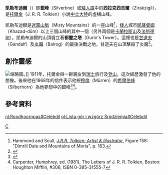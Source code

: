 {{NoteTA
|G1=魔戒
}}
{{中土大陸的地理
| name=凱勒布迪爾
| alias=銀峰<br>西拉克西吉爾
|description=山峰
|time =
|lord=
|location=[[迷霧山脈|迷霧山脈]]、[[凱薩督姆|凱薩督姆]]上方
|books=《[[魔戒|魔戒]]》
}}
'''凯勒布迪爾'''（{{lang|en|Celebdil}}）即'''銀峰'''（Silvertine）或[[矮人語|矮人語]]中的'''西拉克西吉爾'''（Zirakzigil），是[[托爾金|托爾金]]（J. R. R. Tolkien）小說[[中土大陸|中土大陸]]的虛構山峰。

凯勒布迪爾是[[迷霧山脈|迷霧山脈]]（Misty Mountains）的一座山峰<ref name="artistMtns">Hammond and Scull, ''[[J·R·R·托爾金：藝術家與插畫家|J.R.R. Tolkien: Artist & Illustrator]]'', Figure 158: "Dimrill Dale and Mountains of Moria", p. 163.</ref>，[[矮人_(中土大陸)|矮人]]城市[[凱薩督姆|凱薩督姆]]（Khazad-dûm）以上三個山峰的其中一個（另外兩個是[[卡蘭拉斯山|卡蘭拉斯山]]及[[法怒德何|法怒德何]]）。凯勒布迪爾的山頂聳立著'''都靈之塔'''（Durin's Tower）。這裡也是[[甘道夫|甘道夫]]（Gandalf）及[[摩瑞亞炎魔|炎魔]]（Balrog）的最後決戰之地，甘道夫在山頂擊殺了炎魔<ref name="克理斯·史密斯">{{Cite book|title=魔戒武器聖戰|last=克理斯·史密斯|publisher=奇幻基地|year=2003年12月|isbn=986-7576-12-8|location=臺北}}</ref>。

==創作靈感==
[[File:Arête_du_Silberhorn_-_img_35541.jpg|缩略图]]。]]
1911年，托爾金與一群親友到[[瑞士|瑞士]]旅行及[[登山|登山]]，這次經歷激發了他的想像。後來他在1968年的信件表示他視[[米倫_(瑞士)|穆倫]]（Mürren）的[[希爾伯峰|希爾伯峰]]（Silberhorn）為他夢想中的銀峰<ref name="魔戒的鍛造者">{{Cite book|title=魔戒的鍛造者：托爾金傳|last=柯林·杜瑞茲|publisher=黑龍江教育出版社|year=2015年2月|isbn=978-7-5316-7894-6|location=黑龍江}}</ref><ref>Carpenter, Humphrey, ed. (1981), The Letters of J. R. R. Tolkien, Boston: Houghton Mifflin, #306, ISBN 0-395-31555-7</ref>。

==參考資料==
<references />

{{Arda Mountains}}
{{DEFAULTSORT:Celebdil}}
[[Category:中土大陸的地理|C]]

[[nl:Roodhoornpas#Celebdil|nl:Roodhoornpas#Celebdil]]
[[pl:Lista_gór_i_wzgórz_Śródziemia#Celebdil|pl:Lista gór i wzgórz Śródziemia#Celebdil]]